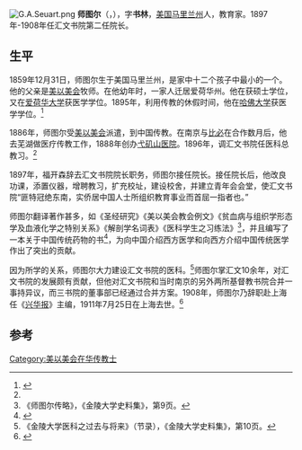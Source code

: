 [[File:G.A.Seuart.png|thumb]]
'''师图尔'''（{{lang|en|'''George Arthur Stuart'''}}，{{bd|1859年|12月31日|1911年|7月25日}}），字'''书林'''，[[美国|美国]][[马里兰州|马里兰州]]人，教育家。1897年-1908年任汇文书院第二任院长。

== 生平 ==
1859年12月31日，师图尔生于美国马里兰州，是家中十二个孩子中最小的一个。他的父亲是[[美以美会|美以美会]]牧师。在他幼年时，一家人迁居爱荷华州。他在{{link-en|辛普森学院|Simpson College}}获硕士学位，又在[[爱荷华大学|爱荷华大学]]获医学学位。1895年，利用传教的休假时间，他在[[哈佛大学|哈佛大学]]获医学学位。<ref name="Memerial">{{cite journal|author=W. F. Wilson|title=A Biographical Sketch of George A. Stuart|date=1911-11|journal=The University of Nanking Magazine|volume=II|pages=4-6}}</ref>

1886年，师图尔受[[美以美会|美以美会]]派遣，到中国传教。在南京与[[比必|比必]]在合作数月后，他去芜湖做医疗传教工作，1888年创办[[弋矶山医院|弋矶山医院]]。1896年，调汇文书院任医科总教习。<ref name="Memerial"></ref>

1897年，福开森辞去汇文书院院长职务，师图尔接任院长。接任院长后，他改良功课，添置仪器，增聘教习，扩充校址，建设校舍，并建立青年会会堂，使汇文书院“匪特冠绝东南，实侨居中国人士所组织教育事业而首屈一指者也。”

师图尔翻译著作甚多，如《圣经研究》《美以美会教会例文》《贫血病与组织学形态学及血液化学之特别关系》《解剖学名词表》《医科学生之习练法》<ref>《师图尔传略》，《金陵大学史料集》，第9页。</ref>，并且编写了一本关于中国传统药物的书<ref>{{cite book|first1=George Arthur|last1=Stuart|first2=Frederick Porter|last2=Smith|title=Chinese Materia Medica|publisher=Presbyterian Mission Press, Shanghai|year=1911|url=https://archive.org/details/chinesemateriame00stuauoft}}</ref>，为向中国介绍西方医学和向西方介绍中国传统医学作出了突出的贡献。

因为所学的关系，师图尔大力建设汇文书院的医科。<ref>《金陵大学医科之过去与将来》（节录），《金陵大学史料集》，第10页。</ref>师图尔掌汇文10余年，对汇文书院的发展颇有贡献，但他对汇文书院和当时南京的另外两所基督教书院合并一事持异议，而三书院的董事部已经通过合并方案。1908年，师图尔乃辞职赴上海任《[[兴华报|兴华报]]》主编，1911年7月25日在上海去世。<ref>{{cite web|title=汇文书院的创办和发展|url=http://museum.nju.edu.cn/univerhistory/index_02.asp?column=02|publisher=南京大学校史博物馆|deadurl=yes|archiveurl=https://web.archive.org/web/20150402132653/http://museum.nju.edu.cn/univerhistory/index_02.asp?column=02|archivedate=2015-04-02}}</ref>

== 参考 ==
{{reflist}}

{{start box}}
{{s-before|[[福开森|福开森]]}}
{{s-title|[[汇文书院|汇文书院]]院长|1897年-1908年}}
{{s-after|[[包文|包文]]}}
{{end box}}

{{金陵大学|校长}}
{{金陵中学|校长}}
{{南京基督教传教士}}
{{Authority control}}
{{DEFAULTSORT:Stuart}}
[[Category:美以美会在华传教士|Category:美以美会在华传教士]]